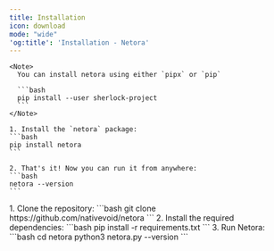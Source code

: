```yaml
---
title: Installation
icon: download
mode: "wide"
'og:title': 'Installation - Netora'
---
```


<Tabs>
  <Tab title="PyPI (pip)">

    <Note>    
      You can install netora using either `pipx` or `pip`

      ```bash
      pip install --user sherlock-project
      ```
    </Note>

    1. Install the `netora` package:
    ```bash
    pip install netora
    ```

    2. That's it! Now you can run it from anywhere:
    ```bash
    netora --version
    ```

  </Tab>

  <Tab title="GitHub">
    1. Clone the repository:
    ```bash
    git clone https://github.com/nativevoid/netora
    ```
    2. Install the required dependencies:
    ```bash
    pip install -r requirements.txt
    ```
    3. Run Netora:
    ```bash
    cd netora
    python3 netora.py --version
    ```

  </Tab>
</Tabs>